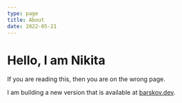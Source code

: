 ```yaml
---
type: page
title: About
date: 2022-05-21
---
```


# Hello, I am Nikita

If you are reading this, then you are on the wrong page.

I am building a new version that is available at [barskov.dev](https://pd7x4kmt.barskov.dev/).
